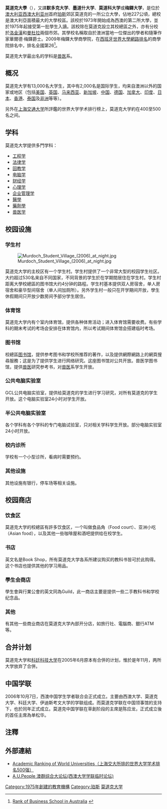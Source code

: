 {{更新|time=2013-12-14T10:20:10+00:00}}
{{Refimprove|time=2020-11-05T04:44:23+00:0}}
{{noteTA
|T = zh:莫道克大学;zh-hans:莫道克大学;zh-hk:梅鐸大學;zh-tw:梅鐸大學;
|1 = zh-cn:珀斯; zh-tw:伯斯; zh-hk:柏斯;
|2 = zh:莫道克; zh-hans:莫道克; zh-hant:梅鐸; 
|3 = 澳大利亞
|4 = zh:梅鐸; zh-hans:莫道克; zh-hant:梅鐸;
}}

{{Infobox university
|name           = 莫道克大學
|native_name    = {{lang|en|Murdoch University}}
|image          = [[File:Murdoch_University.gif|莫道克大學校徽]]
|motto          = 
|established    = 1975年
|type           = [[公立大学|公立]]
|president      = {{link-en|特里·巴奇|Terry Budge}}
|vice-president = {{link-en|理查德·希戈特|Richard Higgott}} [[教授|教授]]
|faculty        = 1,300
|profess        = 
|staff          = 
|city           = [[珀斯|珀斯]]
|state          = [[西澳大利亚州|西澳大利亚州]]
|country        = [[澳大利亚|澳大利亚]]
|address        = 
|campus         = 
|free_label     = 組織
|free           = [[澳大利亚创新研究大学联盟|澳大利亚创新研究大学联盟]] 成員
|undergrad      = 10,200
|postgrad       = 2,200
|postgrad_label = postgraduate
|website        = -{}-
* [http://www.murdoch.edu.au/ Murdoch University] {{en icon}}
* [http://www.murdoch-china.com/ 莫道克大學（中国站）]
}}

'''莫道克大學'''（{{lang-en|'''Murdoch University'''}}），又譯'''默多克大学'''、'''墨道什大学'''、'''莫道科大学'''或'''梅鐸大学'''，是位於[[澳大利亚|澳大利亚]][[西澳大利亚州|西澳大利亚州]]首府[[珀斯|珀斯]]郊区莫道克的一所公立大學，佔地227公頃，總校是澳大利亞面積最大的大學校區。該校於1973年開始成為西澳的第二所大學，並於1975年起接受第一批學生入讀。該校除在莫道克設立其校總區之外，亦有分校於[[洛金漢|洛金漢]]和[[曼杜拉|曼杜拉]]兩個市郊。其學校名稱取自於澳洲當地一位傑出的學者和隨筆作家華爾德·梅鐸爵士。2009年梅鐸大學商學院，在[[西班牙|西班牙]][[世界大學網路排名|世界大學網路排名]]的商學院排名中，排名全國第26<ref>[http://business-schools.webometrics.info/rank_by_country.asp?country=au Rank of Business School in Australia] {{webarchive|url=https://web.archive.org/web/20110220122655/http://business-schools.webometrics.info/rank_by_country.asp?country=au |date=2011-02-20 }}</ref>。

莫道克大学最出名的学科是[[兽医|兽医]]系。

== 概况 ==
莫道克大学有13,000名大学生，其中有2,000名是国际学生，均来自澳洲以外的国家或地区（包括[[美国|美国]]、[[英国|英国]]、[[马来西亚|马来西亚]]、[[新加坡|新加坡]]、[[中国|中国]]、[[德国|德国]]、[[加拿大|加拿大]]、[[印度|印度]]、[[日本|日本]]、[[香港|香港]]、[[泰国|泰国]]及[[非洲|非洲]]等等）。

另外在[[上海交通大学|上海交通大学]]所評鑑的世界大学学术排行榜上，莫道克大学約在400至500名之间。

== 学科 ==
莫道克大学提供多門学科：

* [[工程学|工程学]]
* [[法律学|法律学]]
* [[伊斯兰教|回教学]]
* [[电脑|电脑学]]
* [[金融|财经学]]
* [[心理学|心理学]]
* [[工商管理|企业管理学]]
* [[醫學|醫學]]
* [[藥劑學|藥劑學]]
* [[兽医学|兽医学]]

== 校园设施 ==
=== 学生村 ===
[[File:Murdoch_Student_Village_(2006)_at_night.jpg|thumb]]

莫道克大学的主校区有一个学生村。学生村提供了一个非常大型的校园学生社区。大约超过530名来自不同国家，不同背景的学生於在学期間居住在学生村。学生村距离大學校總區的图书馆大约4分钟的路程。学生村基本提供双人房宿舍，单人房宿舍和豪华型间宿舍（单人间加厕所）。另外学生村一般只在开学期间开放，學生休假期间只开放少数房间予部分学生居住。

=== 体育馆 ===
莫道克大学内有个室内体育馆，提供各种体育活动；进入体育馆需要收费。有些学科的期末考试的考场会安排在体育馆内，所以考试期间体育馆会搭建临时考场。

=== 图书馆 ===
校總區[[图书馆|图书馆]]，提供参考图书和学校所推荐的著作，以及提供網際網路上的網頁搜尋服務；这是为了提供学生进行网络研究。这座图书馆对公共开放。兽医学图书馆，提供[[兽医|兽医]]研究参考书，对[[兽医|兽医]]系学生开放。

=== 公共电脑实验室 ===
GCL公共电脑实验室，提供给莫道克的学生进行学习研究，对所有莫道克的学生开放。这个电脑实验室24小时对学生开放。

=== 半公共电脑实验室 ===
各个学科有各个学科的专门电脑试验室，只对相关学科学生开放。部分电脑实验室24小时开放。

=== 校内诊所 ===
学校有一个小型诊所，看病时需要预约。

=== 其他设施 ===
其他设施有银行，停车场等相关设施。

== 校园商店 ==
=== 饮食区 ===
莫道克大学的校總區有許多饮食区，一个叫做食品角（Food court）、亚洲小吃（Asian food），以及其他一些咖啡屋和酒吧提供给在校学生。

=== 书店 ===
英文名是Book Shop，所有莫道克大学各系所建议购买的教科书皆可於此购得。这个书店也提供其他的学习用品。

=== 學生会商店 ===
學生會與行業公會的英文同為Guild，此一商店主要是提供一些二手教科书和学校纪念品。

=== 其他 ===
有其他一些商业商店在莫道克大学內部开分店，如旅行社、電腦商、銀行ATM等。

== 合并计划 ==
莫道克大学和[[科廷科技大学|科廷科技大学]]在2005年6月原本有合併的计划，惟於是年11月，两所大学放弃了合併。

== 中国学联 ==
2006年10月7日，西澳中国学生学者联合会正式成立。主要由西澳大学、莫道克大学、科廷大学、伊迪斯考文大学的学联组成。而莫道克学联在中国领事馆的支持下，也於同年正式成立。莫道克中国学联在草創阶段的主席是陈应龙，正式成立後的首任主席為单松华。

== 注釋 ==
<div class="references-small">
<references />
</div>

== 外部連結 ==
* [https://web.archive.org/web/20051204102159/http://ed.sjtu.edu.cn/ranking.htm Academic Ranking of World Universities（上海交大所排的世界大学学术排名500强）]
* [http://aupeople.net/1/aupeople1/index.php  A.U.People 澳群综合大论坛(西澳大学学联临时论坛)]

{{IRU Australia}}
{{Australian universities}}

[[Category:1975年創建的教育機構|Category:1975年創建的教育機構]]
[[Category:珀斯|Category:珀斯]]
[[Category:莫道克大学|]]